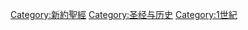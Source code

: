 {{Commonscat|New Testament stories}}

[[Category:新約聖經|Category:新約聖經]]
[[Category:圣经与历史|Category:圣经与历史]]
[[Category:1世紀|Category:1世紀]]